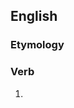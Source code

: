 ==English==

===Etymology===
{{suffix|en|scratch|eth|nocat=1}}

===Verb===
{{head|en|verb form}}

# {{en-archaic third-person singular of|scratch}}